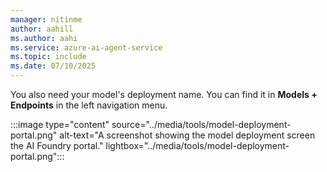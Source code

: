 ```yaml
---
manager: nitinme
author: aahill
ms.author: aahi
ms.service: azure-ai-agent-service
ms.topic: include
ms.date: 07/10/2025
---
```


You also need your model's deployment name. You can find it in **Models + Endpoints** in the left navigation menu. 

:::image type="content" source="../media/tools/model-deployment-portal.png" alt-text="A screenshot showing the model deployment screen the AI Foundry portal." lightbox="../media/tools/model-deployment-portal.png":::